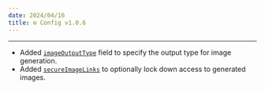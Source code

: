 ```yaml
---
date: 2024/04/16
title: ⚙️ Config v1.0.6
---
```



<ChangelogHeader />

---

- Added [`imageOutputType`](/docs/configuration/librechat_yaml/object_structure/config#imageoutputtype) field to specify the output type for image generation.
- Added [`secureImageLinks`](/docs/configuration/librechat_yaml/object_structure/config#secureimagelinks) to optionally lock down access to generated images.